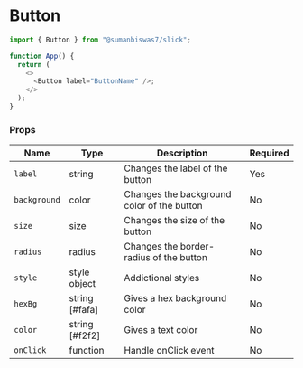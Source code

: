 <!-- Custom-MDX-Documentation.mdx -->

# Button

```js
import { Button } from "@sumanbiswas7/slick";

function App() {
  return (
    <>
      <Button label="ButtonName" />;
    </>
  );
}
```

### Props

| Name         | Type           | Description                                | Required |
| ------------ | -------------- | ------------------------------------------ | -------- |
| `label`      | string         | Changes the label of the button            | Yes      |
| `background` | color          | Changes the background color of the button | No       |
| `size`       | size           | Changes the size of the button             | No       |
| `radius`     | radius         | Changes the border-radius of the button    | No       |
| `style`      | style object   | Addictional styles                         | No       |
| `hexBg`      | string [#fafa] | Gives a hex background color               | No       |
| `color`      | string [#f2f2] | Gives a text color                         | No       |
| `onClick`    | function       | Handle onClick event                       | No       |
